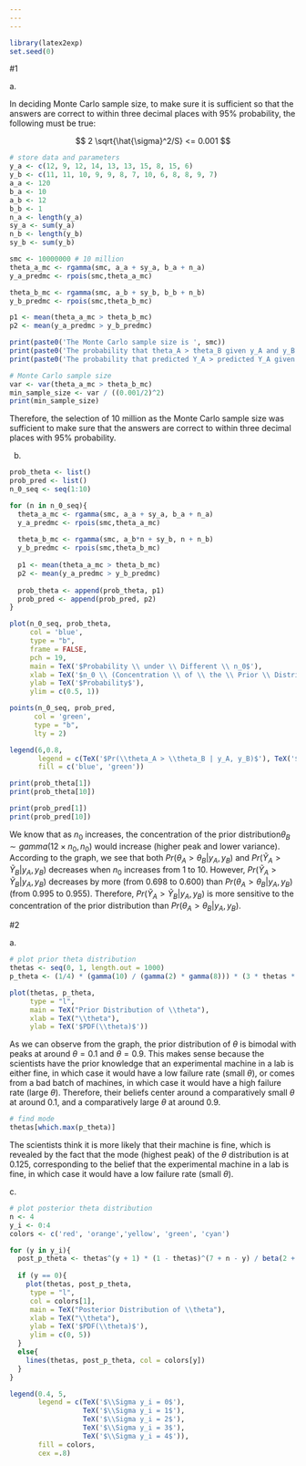 ```yaml
---
---
---
```


```r
library(latex2exp)
set.seed(0)
```

#1

a\.

In deciding Monte Carlo sample size, to make sure it is sufficient so that the answers are correct to within three decimal places with 95% probability, the following must be true:

$$
2 \sqrt{\hat{\sigma}^2/S} <= 0.001
$$

```r
# store data and parameters
y_a <- c(12, 9, 12, 14, 13, 13, 15, 8, 15, 6)
y_b <- c(11, 11, 10, 9, 9, 8, 7, 10, 6, 8, 8, 9, 7)
a_a <- 120
b_a <- 10
a_b <- 12
b_b <- 1
n_a <- length(y_a)
sy_a <- sum(y_a) 
n_b <- length(y_b) 
sy_b <- sum(y_b) 
```

```r
smc <- 10000000 # 10 million
theta_a_mc <- rgamma(smc, a_a + sy_a, b_a + n_a) 
y_a_predmc <- rpois(smc,theta_a_mc) 

theta_b_mc <- rgamma(smc, a_b + sy_b, b_b + n_b) 
y_b_predmc <- rpois(smc,theta_b_mc) 

p1 <- mean(theta_a_mc > theta_b_mc) 
p2 <- mean(y_a_predmc > y_b_predmc) 

print(paste0('The Monte Carlo sample size is ', smc))
print(paste0('The probability that theta_A > theta_B given y_A and y_B is ', format(round(p1, 3))))
print(paste0('The probability that predicted Y_A > predicted Y_A given y_A and y_B is ', format(round(p2, 3))))
```

```r
# Monte Carlo sample size
var <- var(theta_a_mc > theta_b_mc)
min_sample_size <- var / ((0.001/2)^2)
print(min_sample_size)
```

Therefore, the selection of 10 million as the Monte Carlo sample size was sufficient to make sure that the answers are correct to within three decimal places with 95% probability.

b)  

```r
prob_theta <- list()
prob_pred <- list()
n_0_seq <- seq(1:10)

for (n in n_0_seq){
  theta_a_mc <- rgamma(smc, a_a + sy_a, b_a + n_a) 
  y_a_predmc <- rpois(smc,theta_a_mc) 
  
  theta_b_mc <- rgamma(smc, a_b*n + sy_b, n + n_b) 
  y_b_predmc <- rpois(smc,theta_b_mc) 
  
  p1 <- mean(theta_a_mc > theta_b_mc) 
  p2 <- mean(y_a_predmc > y_b_predmc) 
  
  prob_theta <- append(prob_theta, p1)
  prob_pred <- append(prob_pred, p2)
}
```

```r
plot(n_0_seq, prob_theta,
     col = 'blue',
     type = "b", 
     frame = FALSE, 
     pch = 19,
     main = TeX('$Probability \\ under \\ Different \\ n_0$'),
     xlab = TeX('$n_0 \\ (Concentration \\ of \\ the \\ Prior \\ Distribution \\ on \\ \\theta_B)$'),
     ylab = TeX('$Probability$'),
     ylim = c(0.5, 1))

points(n_0_seq, prob_pred,
      col = 'green',
      type = "b", 
      lty = 2)

legend(6,0.8, 
       legend = c(TeX('$Pr(\\theta_A > \\theta_B | y_A, y_B)$'), TeX('$Pr(\\tilde{Y}_A > \\tilde{Y}_B | y_A, y_B)$')),
       fill = c('blue', 'green'))
```

```r
print(prob_theta[1])
print(prob_theta[10])
```

```r
print(prob_pred[1])
print(prob_pred[10])
```

We know that as $n_0$ increases, the concentration of the prior distribution$\theta_B\sim gamma (12\times n_0,n_0)$ would increase (higher peak and lower variance). According to the graph, we see that both $Pr(\theta_A > \theta_B | y_A, y_B)$ and $Pr(\tilde{Y}_A > \tilde{Y}_B | y_A, y_B)$ decreases when $n_0$ increases from 1 to 10. However, $Pr(\tilde{Y}_A > \tilde{Y}_B | y_A, y_B)$ decreases by more (from 0.698 to 0.600) than $Pr(\theta_A > \theta_B | y_A, y_B)$ (from 0.995 to 0.955). Therefore, $Pr(\tilde{Y}_A > \tilde{Y}_B | y_A, y_B)$ is more sensitive to the concentration of the prior distribution than $Pr(\theta_A > \theta_B | y_A, y_B)$.

\newpage

#2

a\.

```r
# plot prior theta distribution
thetas <- seq(0, 1, length.out = 1000)
p_theta <- (1/4) * (gamma(10) / (gamma(2) * gamma(8))) * (3 * thetas * (1 - thetas)^7 + thetas^7 * (1-thetas))

plot(thetas, p_theta, 
     type = "l",
     main = TeX("Prior Distribution of \\theta"),
     xlab = TeX("\\theta"),
     ylab = TeX('$PDF(\\theta)$'))
```

As we can observe from the graph, the prior distribution of $\theta$ is bimodal with peaks at around $\theta = 0.1$ and $\theta = 0.9$. This makes sense because the scientists have the prior knowledge that an experimental machine in a lab is either fine, in which case it would have a low failure rate (small $\theta$), or comes from a bad batch of machines, in which case it would have a high failure rate (large $\theta$). Therefore, their beliefs center around a comparatively small $\theta$ at around 0.1, and a comparatively large $\theta$ at around 0.9.

```r
# find mode
thetas[which.max(p_theta)]
```

The scientists think it is more likely that their machine is fine, which is revealed by the fact that the mode (highest peak) of the $\theta$ distribution is at 0.125, corresponding to the belief that the experimental machine in a lab is fine, in which case it would have a low failure rate (small $\theta$).

c\.

```r
# plot posterior theta distribution
n <- 4
y_i <- 0:4
colors <- c('red', 'orange','yellow', 'green', 'cyan')

for (y in y_i){
  post_p_theta <- thetas^(y + 1) * (1 - thetas)^(7 + n - y) / beta(2 + y, 8 + n - y)  + thetas^(y + 7) * (1 - thetas)^(1 + n -y) / (beta(8 + y, 2 + n - y))
                                                                            
  if (y == 0){
    plot(thetas, post_p_theta, 
     type = "l",
     col = colors[1],
     main = TeX("Posterior Distribution of \\theta"),
     xlab = TeX("\\theta"),
     ylab = TeX('$PDF(\\theta)$'),
     ylim = c(0, 5))
  } 
  else{
    lines(thetas, post_p_theta, col = colors[y])
  }
}

legend(0.4, 5, 
       legend = c(TeX('$\\Sigma y_i = 0$'), 
                  TeX('$\\Sigma y_i = 1$'),
                  TeX('$\\Sigma y_i = 2$'), 
                  TeX('$\\Sigma y_i = 3$'), 
                  TeX('$\\Sigma y_i = 4$')),
       fill = colors,
       cex =.8)
```
